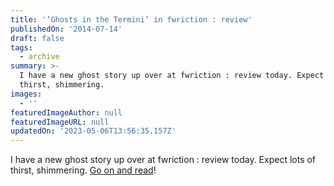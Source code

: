 ```yaml
---
title: '‘Ghosts in the Termini’ in fwriction : review'
publishedOn: '2014-07-14'
draft: false
tags:
  - archive
summary: >-
  I have a new ghost story up over at fwriction : review today. Expect lots of
  thirst, shimmering.
images:
  - ''
featuredImageAuthor: null
featuredImageURL: null
updatedOn: '2023-05-06T13:56:35.157Z'
---
```


I have a new ghost story up over at fwriction : review today. Expect lots of thirst, shimmering. [Go on and
read](https://www.fwrictionreview.com/post/94715855560/ghosts-in-the-termini-by-joel-hans)!
